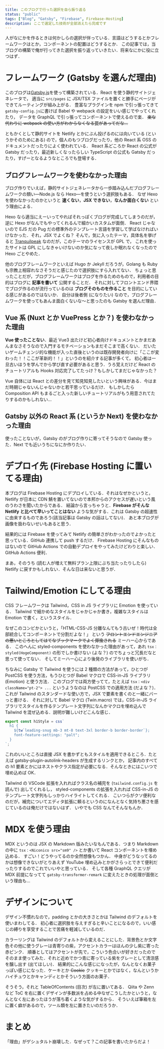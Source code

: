 ```yaml
---
title: このブログで行った選択を自ら振り返る
status: "public"
tags: ["Blog", "Gatsby", "Firebase", Firebase-Hosting]
description: ここで選定した技術が全部消えたら完成です
---
```


人がなにかを作るときは何かしらの選択が伴っている．言語はどうするとかフレームワークはとか，コンポーネントの配置はどうするとか．
この記事では，当ブログの構築で俺が行ってきた選択を振り返っていきたい．将来なにかに役に立つはず．

# フレームワーク (Gatsby を選んだ理由)

このブログは[Gatsby.js](https://gatsbyjs.com)を使って構築されている．React を使う静的サイトジェネレータで，
適当に `src/pages` に JSX/TSX ファイルを置くと勝手にページができてルーティングが組み上がる．
豊富なプラグインを npm で引っ張ってきて`gatsby-config.js`に書けば Babel や webpack の設定をいい感じでやってくれたり，
データを GraphQL で引っ張ってコンポーネントで使えるので楽．
~~楽な代わりに webpack の使い方がわからなくなる罠があってだな…~~

ともかくとして静的サイトを Netlify とかにぶん投げるのには向いている (というかそのためにある) ので，個人のもつブログだったり，他の React 系 OSS のドキュメントだったりによく使われている．
React 系どころか React の公式が Gatsby だったり，最近新しくなったらしい TypeScript の公式も Gatsby だったり，すげーとなるようなところでも登場する．

## ブログフレームワークを使わなかった理由

ブログ作りでいえば，静的サイトジェネレータから一歩踏み込んだブログフレームワークの類い&mdash;Node.js なら Hexo&mdash;を使うという選択肢もある．
なぜ Hexo を使わなかったのかというと **速くない**，**JSX できない**，**なんか面白くない** という理由による．

Hexo なら適当にえーいってやればそれっぽくブログが完成してしまうのだが，逆に Hexo がなんでもやってくれるんで細かいカスタムが面倒．
React じゃないので EJS だの Pug だの標準外のテンプレート言語を学習して学ばなければいけなかった．それ，JSX でよくね？
そんで，気に入ったテーマ，具体名を挙げると [Tranquilpeak](https://github.com/LouisBarranqueiro/hexo-theme-tranquilpeak) なのだが，このテーマのライセンスが GPL で，
これを使ったサイトは GPL にしなきゃいけないのか気になって夜しか眠れなくなったので Hexo ごとやめた．

他のブログフレームワークといえば Hugo か Jekyll だろうが，Golang も Ruby も宗教上相容れなさそうだと感じたので選択肢にすら入れてない．
ちょっと思ったことだが，ブログフレームワークはブログを作るためのもので，利用者の目的はブログに **記事を書いて** 公開することだ．
それに対してフロントエンド界隈でブログ作るのが流行っているのは **ブログそのものを作ること** を目的にしている感じがあるのではないか．
自分は後者側 (になりたい) なので，ブログフレームワークを使ってもあんま面白くないな～と思ったのも Gatsby を選んだ理由．

## Vue 系 (Nuxt とか VuePress とか？) を使わなかった理由

**Vue 使ったことない**．最近 Vue3 出たけど初心者向けドキュメントとかまだあんまなさそうなので入門するモチベーションもまだそこまで高くない．
だいたいゲームチェンジ的な機能が入った直後というのは既存開発者向けに「ここが変わった！！ここが革新的！！」というのを紹介する記事が多くて，
初心者は一旦古いほうを学んでから学び直す必要があると思う．うろ覚えだけど React のチュートリアルも Hooks 対応完了してたっけ？もしかしてまだじゃなかった？

Vue 自体には React との差分を見て知見知見したいという興味がある．今はまだ時期じゃないんじゃないかと若干思っているだけ．
もしかしたら Composition API もまるごと入った新しいチュートリアルがもう用意されてたりするのかもしれない…

## Gatsby 以外の React 系 (というか Next) を使わなかった理由

使ったことないが，Gatsby のがブログ作りに寄ってそうなので Gatsby 使った．Next でも近いうちになにか作りたい．

# デプロイ先 (Firebase Hosting に置いてる理由)

本ブログは Firebase Hosting にデプロイしている．それはなぜかというと，Netlify が日本に CDN 鯖を置いてないので本邦からのアクセスが遅いという風のうわさを聞いたからである．
結論から言っちゃうと．**Firebase がそんな Netlify と比べて早いってことはない** ような気がする．これは Gatsby の超速性に由来するものであろう(該当記事は Gatsby の話はしてない)．
あと本ブログが画像を扱わないせいもあると思う．

結果的には Firebase を使ってみて Netlify の簡単さがわかったのでよかったと思っている．GitHub 連携して push するだけ．
Firebase Hosting にそんなものはないので GitHub Actions での自動デプロイをやってみたけどわりと楽しい．GitHub Actions 便利．

まあ，そのうち (読む人が増えて無料プラン上限にぶち当たったりしたら) Netlify に戻すかもしれない．そんな日は来ないと思うが．

# Tailwind/Emotion にしてる理由

CSS フレームワークは Tailwind，CSS in JS ライブラリに Emotion を使っている．
Tailwind で細かめなスタイルをじゃかじゃか書き，複雑なスタイルは Emotion で書く，というスタイル．

なぜこのコンビかというと，「HTML-CSS-JS 分離なんてもう古いぜ！時代は全部統合してコンポーネントで分割だよな！」
という ~~フロントエンドエンジニアの悪いところとしてはてなブックマークでよく揶揄される~~ ミーハー心からである．
このへんに styled-components を使わなかった理由があって，あれ `tsx：styled(HogeComponent)` の形でしか書けない (よな？) のでちょっと冗長だなと思って使ってない．
そしてミーハー心により後発のライブラリを使いがち．

ちなみに Gatsby で Tailwind を使うには 2 種類の方法があって，ひとつが PostCSS を使う方法，もうひとつが Babel マクロで CSS-in-JS ライブラリ (Emotion) と使う方法．
このブログでは両方使ってて，たとえば `tsx：<div className="pt-2"> ...` というようなのは PostCSS での適用方法 (だよな？)．
これが Tailwind のスタンダードな使い方で，JSX で要素を書くのと一緒にバーっと書ける．
それに対して Babel マクロ (Twin.macro) では，CSS-in-JS ライブラリでスタイルを作るテンプレート文字列になんかマクロを埋め込んで Tailwind を混ぜ込める．説明が難しいけどこんな感じ．

```ts
export const h1Style = css`
  h1 {
    ${tw`leading-snug mb-3 mt-8 text-3xl border-b border-border`};
    font-feature-settings: "palt";
  }
`;
```

これのいいところは直接 JSX を書かずともスタイルを適用できるところ．たとえば gatsby-plugin-autolink-headers が生成するリンクとか，
記事内のすべての h1 要素とかにはネストやクラス指定が必要になる．そんなときにはこいつで埋め込めば OK．

Tailwind の VSCode 拡張を入れればクラス名の補完を (`tailwind.config.js` を読んで) 出してくれるし，
styled-components の拡張を入れれば CSS-in-JS のテンプレート文字列もしっかりハイライトしてくれる．
こいつらがクソ便利なのだが，補完についてエディタ拡張に頼るというのになんとなく気持ち悪さを感じているのは俺だけではないはず．
いやでも CSS なんてそんなもんか．

# MDX を使う理由

MDX というのは JSX の Markdown 版みたいなもんである．つまり Markdown の中に `tsx：<Niconico src="sm9" />` とか書いて React コンポーネントを埋め込める．
すごい！どうやってるのか全然想像もつかん．
中身がどうなってるのかは想像できないがとりあえず YouTube 埋め込みとかがさらっとできて便利だったりするのでこれでいいやと思っている．
そして各種 GraphQL クエリが MDX 前提になってて `gatsby-transformer-remark` に変えたときの処理が面倒という理由も…

# デザインについて

デザイン不慣れなので，padding とかの大きさとかは Tailwind のデフォルトを使いまわしてる．
初心者に選択肢を与えすぎると辛いことになるので，いい感じの縛りを享受することで苦痛を軽減しているのだ．

カラーリングは Tailwind のデフォルトから変えることにした．背景色とか文字色その他に使うグレーは青寄りの紫，アクセントカラーはほんの少し紫に寄った赤ピンク．
順番としてはアクセントが先で，こういう色合いが好きだったのでそのまま使ってみた．それと近めでかつ青に寄っている紫をグレーとして清涼感を醸し出す (出てほしい)．
結果的にこんな感じになったが，なんとなくお菓子っぽい感じになった．ケーキとか ~~Cookie~~ クッキーとかではなく，なんというかハイチュウとかキャンディとかそういう方面のお菓子．

そうそう，それと TableOfContents (目次) が左に置いてある．
Qiita や Zenn など ToC を右に置くデザインが多数派を占める中なぜこうしたかというと，なんとなく左にあったほうが落ち着くような気がするから．
そういえば筆箱を左に置く癖があるので，ツール類を左に置きたいのだろうか．

# まとめ

「理由」がゲシュタルト崩壊した．なぜって？この記事を書いたからだよ！
